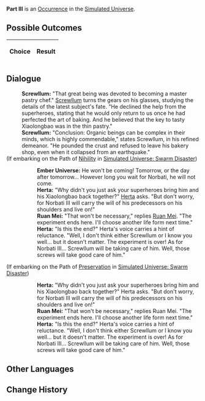 {{Simulated Universe Event Infobox
|title         = Part III
|image         = 1.png
|type          =
|domains_su    = 
|domains_ext   = 
|domains_swarm = 
|domains_gng   = 
|requirements  =
|prev          = 
|next          = 
|indexRewards  =
|characters    = Herta;Ruan Mei;Screwllum
}}
'''Part III''' is an [[Simulated Universe/Occurrence|Occurrence]] in the [[Simulated Universe]].

==Possible Outcomes==
{| class="article-table"
!Choice
!Result

|}

<!--
==Gameplay Notes==

-->
==Dialogue==
{{Dialogue Start}}
:'''Screwllum:''' "That great being was devoted to becoming a master pastry chef." [[Screwllum]] turns the gears on his glasses, studying the details of the latest subject's fate. "He declined the help from the superheroes, stating that he would only return to us once he had perfected the art of baking. And he believed that the key to tasty Xiaolongbao was in the thin pastry."
:'''Screwllum:''' "Conclusion: Organic beings can be complex in their minds, which is highly commendable," states Screwllum, in his refined demeanor. "He pounded the crust and refused to leave his bakery shop, even when it collapsed from an earthquake."
;(If embarking on the Path of [[Simulated Universe/Paths#Nihility|Nihility]] in [[Simulated Universe: Swarm Disaster]])
:{{SU Special Dialogue|Nihility|Will he return?|You are suspicious.}}
::'''Ember Universe:''' He won't be coming! Tomorrow, or the day after tomorrow... However long you wait for Norbati, he will not come.
::'''Herta:''' "Why didn't you just ask your superheroes bring him and his Xiaolongbao back together?" [[Herta]] asks. "But don't worry, for Norbati III will carry the will of his predecessors on his shoulders and live on!"
::'''Ruan Mei:''' "That won't be necessary," replies [[Ruan Mei]]. "The experiment ends here. I'll choose another life form next time."
::'''Herta:''' "Is this the end?" Herta's voice carries a hint of reluctance. "Well, I don't think either Screwllum or I know you well... but it doesn't matter. The experiment is over! As for Norbati III... Screwllum will be taking care of him. Well, those screws will take good care of him."
;(If embarking on the Path of [[Simulated Universe/Paths#Preservation|Preservation]] in [[Simulated Universe: Swarm Disaster]])
:{{SU Special Dialogue|Preservation|I want to leave a scathing review.|You can't stand it.}}
::'''Herta:''' "Why didn't you just ask your superheroes bring him and his Xiaolongbao back together?" Herta asks. "But don't worry, for Norbati III will carry the will of his predecessors on his shoulders and live on!"
::'''Ruan Mei:''' "That won't be necessary," replies Ruan Mei. "The experiment ends here. I'll choose another life form next time."
::'''Herta:''' "Is this the end?" Herta's voice carries a hint of reluctance. "Well, I don't think either Screwllum or I know you well... but it doesn't matter. The experiment is over! As for Norbati III... Screwllum will be taking care of him. Well, those screws will take good care of him."
{{Dialogue End}}

==Other Languages==
{{Other Languages
|en   = Part III
|zhs  = 其三
|zht  = 其三
|ja   = その3
|ko   = III
|es   = Parte III
|fr   = Partie III
|ru   = III
|th   = ตอน 3
|vi   = Phần 3
|de   = Teil 3
|id   = Bagian III
|pt   = Parte III
}}

==Change History==
{{Change History|<!--unknown-->}}
